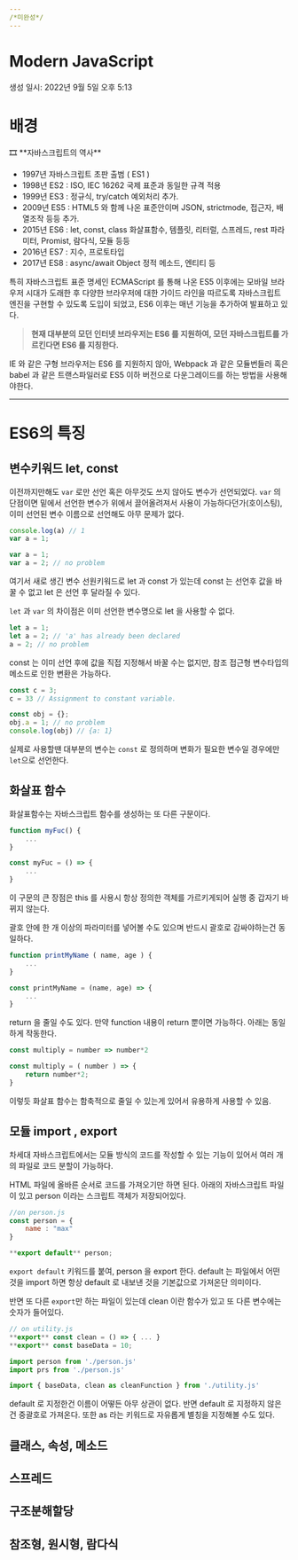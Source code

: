 ```yaml
---
/*미완성*/
---
```


# Modern JavaScript

생성 일시: 2022년 9월 5일 오후 5:13

# 배경

<aside>
🎞️  **자바스크립트의 역사**

- 1997년 자바스크립트 초판 출범 ( ES1 )
- 1998년 ES2 : ISO, IEC 16262 국제 표준과 동일한 규격 적용
- 1999년 ES3 : 정규식, try/catch 예외처리 추가.
- 2009년 ES5 : HTML5 와 함께 나온 표준안이며 JSON, strictmode, 접근자, 배열조작 등등 추가.
- 2015년 ES6 : let, const, class 화살표함수, 템플릿, 리터럴, 스프레드, rest 파라미터, Promist, 람다식, 모듈 등등
- 2016년 ES7 : 지수, 프로토타입
- 2017년 ES8 : async/await Object 정적 메소드, 엔티티 등
</aside>

특히 자바스크립트 표준 명세인 ECMAScript 를 통해 나온 ES5 이후에는 모바일 브라우저 시대가 도래한 후 다양한 브라우저에 대한 가이드 라인을 따르도록 자바스크립트 엔진을 구현할 수 있도록 도입이 되었고, ES6 이후는 매년 기능을 추가하여 발표하고 있다.

> **현재 대부분의 모던 인터넷 브라우저는 ES6 를 지원하여, 모던 자바스크립트를 가르킨다면 ES6 를 지칭한다.**
> 

IE 와 같은 구형 브라우저는 ES6 를 지원하지 않아, Webpack 과 같은 모듈번들러 혹은 babel 과 같은 트랜스파일러로 ES5 이하 버전으로 다운그레이드를 하는 방법을 사용해야한다.

---

# ES6의 특징

## 변수키워드 let, const

이전까지만해도 `var` 로만 선언 혹은 아무것도 쓰지 않아도 변수가 선언되었다. `var` 의 단점이면 밑에서 선언한 변수가 위에서 끌어올려져서 사용이 가능하다던가(호이스팅), 이미 선언된 변수 이름으로 선언해도 아무 문제가 없다.

```jsx
console.log(a) // 1
var a = 1;
```

```jsx
var a = 1;
var a = 2; // no problem
```

여기서 새로 생긴 변수 선원키워드로 let 과 const 가 있는데 const 는 선언후 값을 바꿀 수 없고 let 은 선언 후 달라질 수 있다. 

`let` 과 `var` 의 차이점은 이미 선언한 변수명으로 let 을 사용할 수 없다.

```jsx
let a = 1;
let a = 2; // 'a' has already been declared 
a = 2; // no problem
```

const 는 이미 선언 후에 값을 직접 지정해서 바꿀 수는 없지만, 참조 접근형 변수타입의 메소드로 인한 변환은 가능하다. 

```jsx
const c = 3;
c = 33 // Assignment to constant variable.

const obj = {};
obj.a = 1; // no problem
console.log(obj) // {a: 1}
```

실제로 사용할땐 대부분의 변수는 `const` 로 정의하며 변화가 필요한 변수일 경우에만 `let`으로 선언한다.

## 화살표 함수

화살표함수는 자바스크립트 함수를 생성하는 또 다른 구문이다.

```jsx
function myFuc() {
	...
}
```

```jsx
const myFuc = () => {
	...
}
```

이 구문의 큰 장점은 this 를 사용시 항상 정의한 객체를 가르키게되어 실행 중 갑자기 바뀌지 않는다.

괄호 안에 한 개 이상의 파라미터를 넣어볼 수도 있으며 반드시 괄호로 감싸야하는건 동일하다.

```jsx
function printMyName ( name, age ) {
	...
}
```

```jsx
const printMyName = (name, age) => {
	...
}
```

return 을 줄일 수도 있다. 만약 function 내용이 return 뿐이면 가능하다. 아래는 동일하게 작동한다.

```jsx
const multiply = number => number*2
```

```jsx
const multiply = ( number ) => {
	return number*2;
}
```

이렇듯 화살표 함수는 함축적으로 줄일 수 있는게 있어서 유용하게 사용할 수 있음.

## 모듈 import , export

차세대 자바스크립트에서는 모듈 방식의 코드를 작성할 수 있는 기능이 있어서 여러 개의 파일로 코드 분할이 가능하다. 

HTML 파일에 올바른 순서로 코드를 가져오기만 하면 된다. 아래의 자바스크립트 파일이 있고 person 이라는 스크립트 객체가 저장되어있다.

```jsx
//on person.js
const person = {
	name : "max"
}

**export default** person;
```

`export default` 키워드를 붙여, person 을 export 한다. default 는 파일에서 어떤 것을 import 하면 항상 default 로 내보낸 것을 기본값으로 가져온단 의미이다.

반면 또 다른 `export`만 하는 파일이 있는데 clean 이란 함수가 있고 또 다른 변수에는 숫자가 들어있다. 

```jsx
// on utility.js
**export** const clean = () => { ... }
**export** const baseData = 10;
```


```jsx
import person from './person.js'
import prs from './person.js'

import { baseData, clean as cleanFunction } from './utility.js'
```

default 로 지정한건 이름이 어떻든 아무 상관이 없다. 반면 default 로 지정하지 않은 건 중괄호로 가져온다.  또한 as 라는 키워드로 자유롭게 별칭을 지정해볼 수도 있다.

## 클래스, 속성, 메소드

## 스프레드

## 구조분해할당

## 참조형, 원시형, 람다식